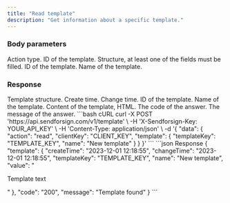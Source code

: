 ```yaml
---
title: "Read template"
description: "Get information about a specific template."
---
```


### Body parameters

<ParamField body="action" type="string" required>
  Action type.
</ParamField>

<ParamField body="templateKey" type="string" required>
  ID of the template.
</ParamField>

<ParamField body="template" type="string" required>
  Structure, at least one of the fields must be filled.

  <Expandable title="child attribute">

  <ParamField body="templateKey" type="string">
    ID of the template.
  </ParamField>

  <ParamField body="name" type="string">
    Name of the template.  
  </ParamField>

  </Expandable>

</ParamField>

### Response

  <ResponseField name="template" type="string">
    Template structure.

  <Expandable title="child attribute">

  <ResponseField name="createTime" type="string">
    Create time.
  </ResponseField>

  <ResponseField name="changeTime" type="string">
    Change time.
  </ResponseField>

  <ResponseField name="templateKey" type="string">
    ID of the template.
  </ResponseField>

  <ResponseField name="name" type="string">
    Name of the template.
  </ResponseField>

  <ResponseField name="value" type="string">
    Content of the template, HTML.
  </ResponseField>


  </Expandable>

  </ResponseField>

<ResponseField name="code" type="string">
  The code of the answer.
</ResponseField>

<ResponseField name="message" type="string">
  The message of the answer.
</ResponseField>

<RequestExample>
```bash cURL
curl -X POST 'https://api.sendforsign.com/v1/template' \
     -H 'X-Sendforsign-Key: YOUR_API_KEY' \
     -H 'Content-Type: application/json' \
     -d '{ 
		  "data": {
				   "action": "read",
				   "clientKey": "CLIENT_KEY",
				   "template": {
							  "templateKey": "TEMPLATE_KEY", 
							  "name": "New template"
						     }
				  }
       }'
```
</RequestExample>

<ResponseExample>
```json Response
	{
       "template": {
                "createTime": "2023-12-01 12:18:55",
				"changeTime": "2023-12-01 12:18:55",
                "templateKey": "TEMPLATE_KEY", 
				"name": "New template",
				"value": "<p>Template text</p>"
		},
       "code": "200",
       "message": "Template found"
    }
```
</ResponseExample>
